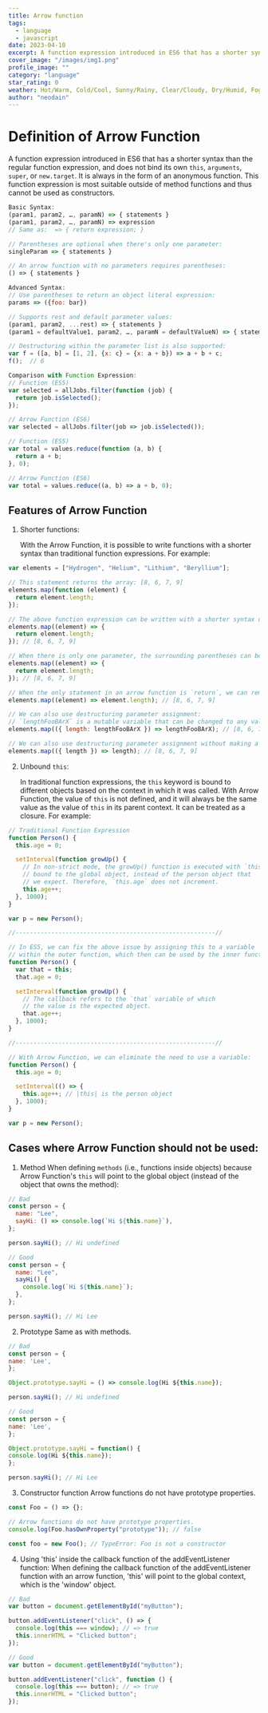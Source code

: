 ```yaml
---
title: Arrow function
tags:
  - language
  - javascript
date: 2023-04-10
excerpt: A function expression introduced in ES6 that has a shorter syntax than the regular function expression.
cover_image: "/images/img1.png"
profile_image: ""
category: "language"
star_rating: 0
weather: Hot/Warm, Cold/Cool, Sunny/Rainy, Clear/Cloudy, Dry/Humid, Foggy/Misty, Gusty/Windy, Thunder/Lightning
author: "neodain"
---
```


# Definition of Arrow Function

A function expression introduced in ES6 that has a shorter syntax than the regular function expression, and does not bind its own `this`, `arguments`, `super`, or `new.target`. It is always in the form of an anonymous function. This function expression is most suitable outside of method functions and thus cannot be used as constructors.

```javascript
Basic Syntax:
(param1, param2, …, paramN) => { statements }
(param1, param2, …, paramN) => expression
// Same as:  => { return expression; }

// Parentheses are optional when there's only one parameter:
singleParam => { statements }

// An arrow function with no parameters requires parentheses:
() => { statements }

Advanced Syntax:
// Use parentheses to return an object literal expression:
params => ({foo: bar})

// Supports rest and default parameter values:
(param1, param2, ...rest) => { statements }
(param1 = defaultValue1, param2, …, paramN = defaultValueN) => { statements }

// Destructuring within the parameter list is also supported:
var f = ([a, b] = [1, 2], {x: c} = {x: a + b}) => a + b + c;
f();  // 6

Comparison with Function Expression:
// Function (ES5)
var selected = allJobs.filter(function (job) {
  return job.isSelected();
});

// Arrow Function (ES6)
var selected = allJobs.filter(job => job.isSelected());

// Function (ES5)
var total = values.reduce(function (a, b) {
  return a + b;
}, 0);

// Arrow Function (ES6)
var total = values.reduce((a, b) => a + b, 0);
```

## Features of Arrow Function

1. Shorter functions:

   With the Arrow Function, it is possible to write functions with a shorter syntax than traditional function expressions. For example:

```javascript
var elements = ["Hydrogen", "Helium", "Lithium", "Beryllium"];

// This statement returns the array: [8, 6, 7, 9]
elements.map(function (element) {
  return element.length;
});

// The above function expression can be written with a shorter syntax using Arrow Function as follows:
elements.map((element) => {
  return element.length;
}); // [8, 6, 7, 9]

// When there is only one parameter, the surrounding parentheses can be omitted:
elements.map((element) => {
  return element.length;
}); // [8, 6, 7, 9]

// When the only statement in an arrow function is `return`, we can remove `return` and the surrounding curly brackets:
elements.map((element) => element.length); // [8, 6, 7, 9]

// We can also use destructuring parameter assignment:
// `lengthFooBArX` is a mutable variable that can be changed to any valid variable name; 'length' is the property we want to get.
elements.map(({ length: lengthFooBArX }) => lengthFooBArX); // [8, 6, 7, 9]

// We can also use destructuring parameter assignment without making a variable, like this:
elements.map(({ length }) => length); // [8, 6, 7, 9]
```

2. Unbound `this`:

   In traditional function expressions, the `this` keyword is bound to different objects based on the context in which it was called. With Arrow Function, the value of `this` is not defined, and it will always be the same value as the value of `this` in its parent context. It can be treated as a closure. For example:

```javascript
// Traditional Function Expression
function Person() {
  this.age = 0;

  setInterval(function growUp() {
    // In non-strict mode, the growUp() function is executed with `this`
    // bound to the global object, instead of the person object that
    // we expect. Therefore, `this.age` does not increment.
    this.age++;
  }, 1000);
}

var p = new Person();

//--------------------------------------------------------//

// In ES5, we can fix the above issue by assigning this to a variable
// within the outer function, which then can be used by the inner function.
function Person() {
  var that = this;
  that.age = 0;

  setInterval(function growUp() {
    // The callback refers to the `that` variable of which
    // the value is the expected object.
    that.age++;
  }, 1000);
}

//--------------------------------------------------------//

// With Arrow Function, we can eliminate the need to use a variable:
function Person() {
  this.age = 0;

  setInterval(() => {
    this.age++; // |this| is the person object
  }, 1000);
}

var p = new Person();
```

## Cases where Arrow Function should not be used:

1. Method
   When defining `methods` (i.e., functions inside objects) because Arrow Function's `this` will point to the global object (instead of the object that owns the method):

```javascript
// Bad
const person = {
  name: "Lee",
  sayHi: () => console.log(`Hi ${this.name}`),
};

person.sayHi(); // Hi undefined

// Good
const person = {
  name: "Lee",
  sayHi() {
    console.log(`Hi ${this.name}`);
  },
};

person.sayHi(); // Hi Lee
```

2. Prototype
   Same as with methods.

```javascript
// Bad
const person = {
name: 'Lee',
};

Object.prototype.sayHi = () => console.log(Hi ${this.name});

person.sayHi(); // Hi undefined

// Good
const person = {
name: 'Lee',
};

Object.prototype.sayHi = function() {
console.log(Hi ${this.name});
};

person.sayHi(); // Hi Lee
```

3. Constructor function
   Arrow functions do not have prototype properties.

```javascript
const Foo = () => {};

// Arrow functions do not have prototype properties.
console.log(Foo.hasOwnProperty("prototype")); // false

const foo = new Foo(); // TypeError: Foo is not a constructor
```

4. Using 'this' inside the callback function of the addEventListener function:
   When defining the callback function of the addEventListener function with an arrow function, 'this' will point to the global context, which is the 'window' object.

```javascript
// Bad
var button = document.getElementById("myButton");

button.addEventListener("click", () => {
  console.log(this === window); // => true
  this.innerHTML = "Clicked button";
});

// Good
var button = document.getElementById("myButton");

button.addEventListener("click", function () {
  console.log(this === button); // => true
  this.innerHTML = "Clicked button";
});
```
